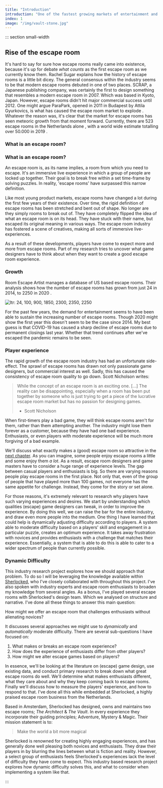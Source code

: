 ```yaml
---
title: "Introduction"
introduction: "One of the fastest growing markets of entertainment and real life gaming in the world over the past few years has been escape rooms."
index: 1
image: "/img/vault-stone.jpg"
---
```



::: section small-width

## Rise of the escape room

It's hard to say for sure how escape rooms really came into existence, because it's up for debate _what counts_ as the first escape room as we currently know them. Rachel Sugar explains how the history of escape rooms is a little bit dicey. The general consensus within the industry seems to be that modern escape rooms debuted in one of two places. SCRAP, a Japanese publishing company, was certainly the first to design something that resembles a modern escape room in 2007. Which was based in Kyoto, Japan. However, escape rooms didn't hit major commercial success until 2012. One might argue ParaPark, opened in 2011 in Budapest by Attila Gyurkovics, is what has caused the escape room market to explode <Citation id="sugar_2019_the" />. Whatever the reason was, it's clear that the market for escape rooms has seen meteoric growth from that moment forward. Currently, there are 523 escape rooms in the Netherlands alone <Citation id="escapetalk_vind" />, with a world wide estimate totalling over 50.000 in 2019 <Citation id="thelogicescapesme_2019_international" />.

### What is an escape room?

### What is an escape room?

An escape room is, as its name implies, a room from which you need to escape. It's an immersive live experience in which a group of people are locked up together. Their goal is to break free within a set time-frame by solving puzzles. In reality, 'escape rooms' have surpassed this narrow definition.

Like most young product markets, escape rooms have changed a lot during the first few years of their existence. Over time, the rigid definition of escape rooms has been stretched and bent out of shape. No longer are they simply rooms to break out of. They have completely flipped the idea of what an escape room is on its head. They have stuck with their name, but escaped its original meaning in various ways. The escape room industry has fostered a scene of creatives, making all sorts of immersive live-experiences.

As a result of these developments, players have come to expect more and more from escape rooms. Part of my research tries to uncover what game designers have to think about when they want to create a good escape room experience.

### Growth

Room Escape Artist manages a database of US based escape rooms. Their analysis shows how the number of escape rooms has grown from just 24 in 2014, to 2250 in 2020 <Citation id="spira_2020_6" hideAuthor />.

![ltr: 24, 100, 900, 1850, 2300, 2350, 2250](/img/escape-rooms-us-2014-2020.png "Escape Room growth from 2014 to 2020")

For the past few years, the demand for entertainment seems to have been able to sustain the increasing number of escape rooms. Though 2020 might show the first year this doesn't seem to be the case since 2014. My best guess is that COVID-19 has caused a sharp decline of escape rooms due to permanent closings last year. Whether that trend continues after we've escaped the pandemic remains to be seen.

### Player experience

The rapid growth of the escape room industry has had an unfortunate side-effect. The sprawl of escape rooms has drawn not only passionate game designers, but commercial interest as well. Sadly, this has caused the consistency of escape room quality to go down. Scott Nicholson writes:

> While the concept of an escape room is an exciting one. [...] The reality can be disappointing, especially when a room has been put together by someone who is just trying to get a piece of the lucrative escape room market but has no passion for designing games.
>
> - Scott Nicholson <Citation id="nicholson_2016_ask" hideAuthor />

When first-timers play a bad game, they will think escape rooms aren't for them, rather than them attempting another. The industry might lose them forever as a customer, because they have had one bad experience. Enthusiasts, or even players with moderate experience will be much more forgiving of a bad example.

We'll discuss what exactly makes a (good) escape room so attractive in the [next chapter](https://irp.nilswesthoff.com/chapters/literature-basics). As you can imagine, some people enjoy escape rooms a little and some enjoy them _a lot_. As a result, escape room designers and game masters have to consider a huge range of experience levels. The gap between casual players and enthusiasts is big. So there are varying reasons people play escape rooms in the first place. Not only that, even of the group of people that have played more than 100 games, not everyone has the same appetite for challenge. Instead, they come for the story or set alone.

For those reasons, it's extremely relevant to research why players have such varying experiences and desires. We start by understanding which qualities (escape) game designers can tweak, in order to improve the experience. By doing this well, we can raise the bar for the entire industry, and draw even more people into the medium. One thing I have learned that could help is dynamically adjusting difficulty according to players. A system able to moderate difficulty based on a players' skill and engagement in a particular puzzle, creates an optimum experience. It takes away frustration with novices and provides enthusiasts with a challenge that matches their experience. Essentially, a system that is able to do this is able to cater to a wider spectrum of people than currently possible.

### Dynamic Difficulty

This industry research project explores how we should approach that problem. To do so I will be leveraging the knowledge available within [Sherlocked](https://sherlocked.nl), who I've closely collaborated with throughout this project. I've also spoken with industry experts and escape room enthusiasts to broaden my knowledge from several angles. As a bonus, I've played several escape rooms with Sherlocked's design team. Which we analysed on structure and narrative. I've done all these things to answer this main question:

<Callout title="Research Question" emoji="🤔">

How might we offer an escape room that challenges enthusiasts without alienating novices?

</Callout>

It discusses several approaches we might use to _dynamically_ and _automatically_ moderate difficulty. There are several sub-questions I have focused on:

1. What makes or breaks an escape room experience?
2. How does the experience of enthusiasts differ from other players?
3. How might we alter escape games based on players?

In essence, we'll be looking at the literature on (escape) game design, use existing data, and conduct primary research to break down what great escape rooms do well. We'll determine what makes enthusiasts different, what they care about and why they keep coming back to escape rooms. Finally we'll discuss how to measure the players' experience, and how to respond to that. I've done all this while embedded at Sherlocked, a highly praised escape room business from the Netherlands.

Based in Amsterdam, Sherlocked has designed, owns and maintains two escape rooms; _The Architect_ & _The Vault_. In every experience they incorporate their guiding principles; Adventure, Mystery & Magic. Their mission statement is to:

> Make the world a bit more magical

Sherlocked is renowned for creating highly engaging experiences, and has generally done well pleasing both novices and enthusiasts. They draw their players in by blurring the lines between what is fiction and reality. However, a select group of enthusiasts feels Sherlocked's experiences lack the level of difficulty they have come to expect. This industry based research project explores how dynamic difficulty solves this, and what to consider when implementing a system like that.

:::
